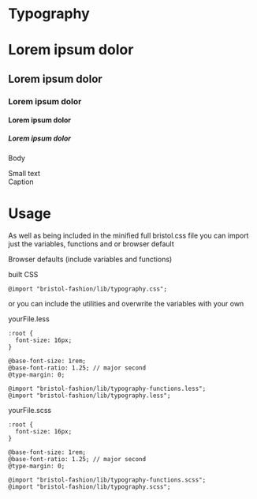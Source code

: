 

<Meta title="1. Docs/Typography" />

# Typography

<Preview>
  <Story name="Type Scale">
    <div>
      <h1>Lorem ipsum dolor</h1>
      <h2>Lorem ipsum dolor</h2>
      <h3>Lorem ipsum dolor</h3>
      <h4>Lorem ipsum dolor</h4>
      <h5>Lorem ipsum dolor</h5>
      <p>Body</p>
      <span class="textSmall">Small text</span><br/>
      <caption>Caption</caption>
    </div>
  </Story>
</Preview>

# Usage

As well as being included in the minified full bristol.css file you can import just the variables, functions and or browser default 

Browser defaults (include variables and functions)

built CSS
```
@import "bristol-fashion/lib/typography.css";
```

or you can include the utilities and overwrite the variables with your own

yourFile.less
```
:root {
  font-size: 16px;
}

@base-font-size: 1rem;
@base-font-ratio: 1.25; // major second
@type-margin: 0;

@import "bristol-fashion/lib/typography-functions.less";
@import "bristol-fashion/lib/typography.less";

```

yourFile.scss
```
:root {
  font-size: 16px;
}

@base-font-size: 1rem;
@base-font-ratio: 1.25; // major second
@type-margin: 0;

@import "bristol-fashion/lib/typography-functions.scss";
@import "bristol-fashion/lib/typography.scss";

```